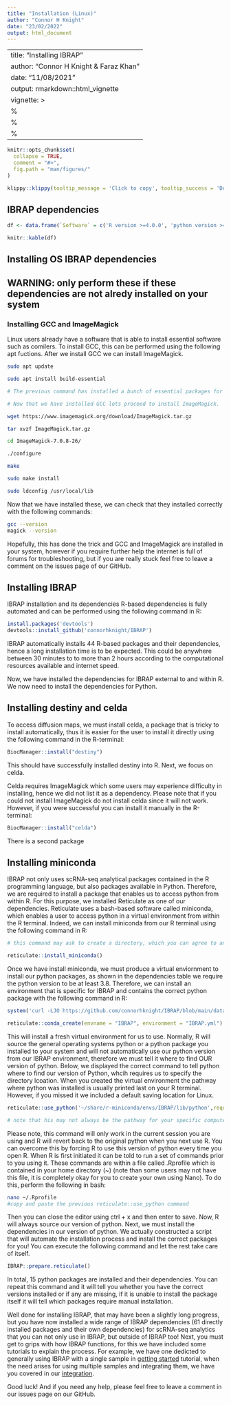```yaml
---
title: "Installation (Linux)"
author: "Connor H Knight"
date: "23/02/2022"
output: html_document
---
```


---
title: "Installing IBRAP"
author: "Connor H Knight & Faraz Khan"
date: "11/08/2021"
output: rmarkdown::html_vignette
vignette: >
  %\VignetteIndexEntry{Installing & Preparing IBRAP}
  %\VignetteEngine{knitr::rmarkdown}
  %\VignetteEncoding{UTF-8}
---

```r
knitr::opts_chunk$set(
  collapse = TRUE,
  comment = "#>",
  fig.path = "man/figures/"
)
```

```r
klippy::klippy(tooltip_message = 'Click to copy', tooltip_success = 'Done', position = c('bottom', 'right'))
```

## IBRAP dependencies

```r
df <- data.frame(`Software` = c('R version >=4.0.0', 'python version >=3.8', 'Xcode version version >=11.3.1', 'ImageMagick version >=6.9.10-86', 'devtools any version', 'anaconda version >=4.10.3'), Description = c('IBRAP dependes on packages that are updated to at this version of R', 'IBRAP also uses python packages to analyse scRNA-seq data', 'ImageMagick is an image processing software and is a dependency for the celda package which contains decontX. If you do not plan on using DecontX then this is not required', 'Xcode installs fundamental compilers (including GCC) which are required for R and Python package installations','devtools enables the user to install packages directly from GitHub pages','anaconda is  required for R to access the python coding language'))

knitr::kable(df)
```

## Installing OS IBRAP dependencies
## WARNING: only perform these if these dependencies are not alredy installed on your system

### Installing GCC and ImageMagick

Linux users already have a software that is able to install essential software such as comilers. To install GCC, this can be performed using the following apt fuctions. After we install GCC we can install ImageMagick. 

```bash

sudo apt update

sudo apt install build-essential

# The previous command has installed a bunch of essential packages for your system, including GCC.

# Now that we have installed GCC lets proceed to install ImageMagick. 

wget https://www.imagemagick.org/download/ImageMagick.tar.gz

tar xvzf ImageMagick.tar.gz

cd ImageMagick-7.0.8-26/

./configure 

make

sudo make install 

sudo ldconfig /usr/local/lib

```

Now that we have installed these, we can check that they installed correctly with the following commands:

```bash

gcc --version
magick --version

```

Hopefully, this has done the trick and GCC and ImageMagick are installed in your system, however if you require further help the internet is full of forums for troubleshooting, but if you are really stuck feel free to leave a comment on the issues page of our GitHub. 

## Installing IBRAP

IBRAP installation and its dependencies R-based dependencies is fully automated and can be performed using the following command in R:

```r

install.packages('devtools')
devtools::install_github('connorhknight/IBRAP')

```

IBRAP automatically installs 44 R-based packages and their dependencies, hence a long installation time is to be expected. This could be anywhere between 30 minutes to to more than 2 hours according to the computational resources available and internet speed. 

Now, we have installed the dependencies for IBRAP external to and within R. We now need to install the dependencies for Python. 

## Installing destiny and celda

To access diffusion maps, we must install celda, a package that is tricky to install automatically, thus it is easier for the user to install it directly using the following command in the R-terminal:

```r

BiocManager::install("destiny")

```

This should have successfully installed destiny into R. Next, we focus on celda.

Celda requires ImageMagick which some users may experience difficulty in installing, hence we did not list it as a dependency. Please note that if you could not install ImageMagick do not install celda since it will not work. However, if you were successful you can install it manually in the R-terminal:

```r

BiocManager::install("celda")

```

There is a second package

## Installing miniconda

IBRAP not only uses scRNA-seq analytical packages contained in the R programming language, but also packages available in Python. Therefore, we are required to install a package that enables us to access python from within R. For this purpose, we installed Reticulate as one of our dependencies. Reticulate uses a bash-based software called miniconda, which enables a user to access python in a virtual environment from within the R terminal. Indeed, we can install miniconda from our R terminal using the following command in R: 

```r
# this command may ask to create a directory, which you can agree to and perhaps note where the package is being installed to. 

reticulate::install_miniconda()

```

Once we have install miniconda, we must produce a virtual enviornment to install our python packages, as shown in the dependencies table we require the python version to be at least 3.8. Therefore, we can install an environment that is specific for IBRAP and contains the correct python package with the following command in R:

```r
system('curl -LJO https://github.com/connorhknight/IBRAP/blob/main/data/IBRAP.yml')

reticulate::conda_create(envname = "IBRAP", environment = "IBRAP.yml")

```

This will install a fresh virtual environment for us to use. Normally, R will source the general operating systems python or a python package you installed to your system and will not automatically use our python version from our IBRAP environment, therefore we must tell it where to find OUR version of python. Below, we displayed the correct command to tell python where to find our version of Python, whcih requires us to specify the directory lcoation. When you created the virtual environment the pathway where python was installed is usually printed last on your R terminal. However, if you missed it we included a default saving location for Linux.

```r

reticulate::use_python('~/share/r-miniconda/envs/IBRAP/lib/python',required = T)

# note that his may not always be the pathway for your specific computer if there some configuration have happened. Therefore, it is always best to check. 

```

Please note, this command will only work in the current session you are using and R will revert back to the original python when you next use R. You can overcome this by forcing R to use this version of python every time you open R. When R is first initiated it can be told to run a set of commands prior to you using it. These commands are  within a file called .Rprofile which is contained in your home directory (~) (note than some users may not have this file, it is completely okay for you to create your own using Nano). To do this, perform the following in bash:

```bash
nano ~/.Rprofile
#copy and paste the previous reticulate::use_python command

```

Then you can close the editor using ctrl + x and then enter to save. Now, R will always source our version of python. Next, we must install the dependencies in our version of python. We actually constructed a script that will automate the installation process and install the correct packages for you! You can execute the following command and let the rest take care of itself. 

```r
IBRAP::prepare.reticulate()

```

In total, 15 python packages are installed and their dependencies. You can  repeat this command and it will tell you whether you have the correct versions installed or if any are missing, if it is unable to install the package itself it will tell which packages require manual installation. 

Well done for installing IBRAP, that may have been a slightly long progress, but you have now installed a wide range of IBRAP dependencies (61 directly installed packages and their own dependencies) for scRNA-seq analytics that you can not only use in IBRAP, but outside of IBRAP too! Next, you must get to grips with how IBRAP functions, for this we have included some tutorials to explain the process. For example, we have one dedicted to generally using IBRAP with a single sample in [getting started](https://connorhknight.github.io/IBRAP/articles/using_IBRAP.html) tutorial, when the need arises for using multiple samples and integrating them, we have you covered in our [integration](https://connorhknight.github.io/IBRAP/articles/integration.html). 

Good luck! And if you need any help, please feel free to leave a comment in our issues page on our GitHub.
